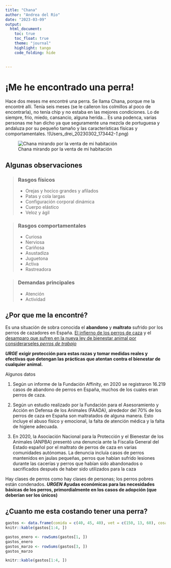 ```yaml
---
title: "Chana"
author: "Andrea del Río"
date: "2023-03-09"
output: 
  html_document:
    toc: true
    toc_float: true
    theme: "journal"
    highlight: tango
    code_folding: hide
    

---
```

# ¡Me he encontrado una perra!
Hace dos meses me encontré una perra. Se llama Chana, porque me la encontré allí. Tenía seis meses (se le calleron los colmillos al poco de encontrarla), no tenía chip y no estaba en las mejores condiciones. Lo de siempre, frio, miedo, cansancio, alguna herida... 
Es una podenca, varias personas me han dicho ya que seguramente una mezcla de portuguesa y andaluza por su pequeño tamaño y las características físicas y comportamentales. 
!(Users\andre\Documents\MASTERUGR\ecoinformatica\Antonio\ecoinf_drei\IMG_20230302_173442-_1_.png)

![Chana mirando por la venta de mi habitación](imagenes/chana.png)

## Algunas observaciones

> ### Rasgos físicos
>
> - Orejas y hocico grandes y afilados
> - Patas y cola largas
> - Configuración corporal dinámica 
> - Cuerpo elástico
> - Veloz y ágil

> ### Rasgos comportamentales
>
> - Curiosa
> - Nerviosa
> - Cariñosa
> - Asustadiza
> - Juguetona 
> - Activa 
> - Rastreadora 

> ### Demandas principales 
>
> - Atención
> - Actividad 


## ¿Por que me la encontré?

Es una situación de sobra conocida el **abandono** y **maltrato** sufrido por los perros de cazadores en España.
[El infierno de los perros de caza](https://www.publico.es/sociedad/maltrato-animal-40-perros-sufren-maltrato-abandono-robo-son-perros-caza.html)
y el [desamparo que sufren en la nueva ley de bienestar animal por considerarseles *perros de trabajo* ](https://www.lasprovincias.es/sociedad/mascotas/perros-caza-ley-bienestar-animal-20230209105209-nt.html)

***URGE*** **exigir protección para estas razas y tomar medidas reales y efectivas que detengan las prácticas que atentan contra el bienestar de cualquier animal.**


Algunos datos

1. Según un informe de la Fundación Affinity, en 2020 se registraron 16.219 casos de abandono de perros en España, muchos de los cuales eran perros de caza.

1. Según un estudio realizado por la Fundación para el Asesoramiento y Acción en Defensa de los Animales (FAADA), alrededor del 70% de los perros de caza en España son maltratados de alguna manera. Esto incluye el abuso físico y emocional, la falta de atención médica y la falta de higiene adecuada.

1. En 2020, la Asociación Nacional para la Protección y el Bienestar de los Animales (ANPBA) presentó una denuncia ante la Fiscalía General del Estado español por el maltrato de perros de caza en varias comunidades autónomas. La denuncia incluía casos de perros mantenidos en jaulas pequeñas, perros que habían sufrido lesiones durante las cacerías y perros que habían sido abandonados o sacrificados después de haber sido utilizados para la caza


Hay clases de perros como hay clases de personas; los perros pobres están condenados. ***URGEN*** **Ayudas económicas para las necesidades básicas de los perros, primordialmente en los casos de adopción (que deberían ser los únicos)** 

## ¿Cuanto me esta costando tener una perra?



```r
gastos <- data.frame(comida = c(40, 45, 40), vet = c(150, 13, 60), cosas = c(37, 18, 9), viajes = c(0, 10, 20))
knitr::kable(gastos[1:4, ])

gastos_enero <- rowSums(gastos[1, ])
gastos_enero 
gastos_marzo <- rowSums(gastos[3, ])
gastos_marzo

knitr::kable(gastos[1:4, ])

```





